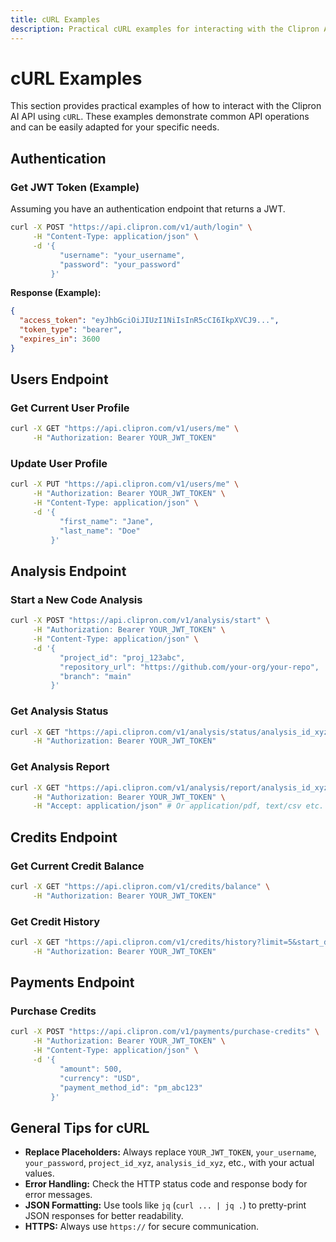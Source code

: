 ```yaml
---
title: cURL Examples
description: Practical cURL examples for interacting with the Clipron AI API.
---
```


# cURL Examples

This section provides practical examples of how to interact with the Clipron AI API using `cURL`. These examples demonstrate common API operations and can be easily adapted for your specific needs.

## Authentication

### Get JWT Token (Example)

Assuming you have an authentication endpoint that returns a JWT.

```bash
curl -X POST "https://api.clipron.com/v1/auth/login" \
     -H "Content-Type: application/json" \
     -d '{
           "username": "your_username",
           "password": "your_password"
         }'
```

**Response (Example):**

```json
{
  "access_token": "eyJhbGciOiJIUzI1NiIsInR5cCI6IkpXVCJ9...",
  "token_type": "bearer",
  "expires_in": 3600
}
```

## Users Endpoint

### Get Current User Profile

```bash
curl -X GET "https://api.clipron.com/v1/users/me" \
     -H "Authorization: Bearer YOUR_JWT_TOKEN"
```

### Update User Profile

```bash
curl -X PUT "https://api.clipron.com/v1/users/me" \
     -H "Authorization: Bearer YOUR_JWT_TOKEN" \
     -H "Content-Type: application/json" \
     -d '{
           "first_name": "Jane",
           "last_name": "Doe"
         }'
```

## Analysis Endpoint

### Start a New Code Analysis

```bash
curl -X POST "https://api.clipron.com/v1/analysis/start" \
     -H "Authorization: Bearer YOUR_JWT_TOKEN" \
     -H "Content-Type: application/json" \
     -d '{
           "project_id": "proj_123abc",
           "repository_url": "https://github.com/your-org/your-repo",
           "branch": "main"
         }'
```

### Get Analysis Status

```bash
curl -X GET "https://api.clipron.com/v1/analysis/status/analysis_id_xyz" \
     -H "Authorization: Bearer YOUR_JWT_TOKEN"
```

### Get Analysis Report

```bash
curl -X GET "https://api.clipron.com/v1/analysis/report/analysis_id_xyz" \
     -H "Authorization: Bearer YOUR_JWT_TOKEN" \
     -H "Accept: application/json" # Or application/pdf, text/csv etc.
```

## Credits Endpoint

### Get Current Credit Balance

```bash
curl -X GET "https://api.clipron.com/v1/credits/balance" \
     -H "Authorization: Bearer YOUR_JWT_TOKEN"
```

### Get Credit History

```bash
curl -X GET "https://api.clipron.com/v1/credits/history?limit=5&start_date=2023-01-01" \
     -H "Authorization: Bearer YOUR_JWT_TOKEN"
```

## Payments Endpoint

### Purchase Credits

```bash
curl -X POST "https://api.clipron.com/v1/payments/purchase-credits" \
     -H "Authorization: Bearer YOUR_JWT_TOKEN" \
     -H "Content-Type: application/json" \
     -d '{
           "amount": 500,
           "currency": "USD",
           "payment_method_id": "pm_abc123"
         }'
```

## General Tips for cURL

*   **Replace Placeholders:** Always replace `YOUR_JWT_TOKEN`, `your_username`, `your_password`, `project_id_xyz`, `analysis_id_xyz`, etc., with your actual values.
*   **Error Handling:** Check the HTTP status code and response body for error messages.
*   **JSON Formatting:** Use tools like `jq` (`curl ... | jq .`) to pretty-print JSON responses for better readability.
*   **HTTPS:** Always use `https://` for secure communication.
